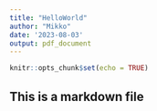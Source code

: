 ```yaml
---
title: "HelloWorld"
author: "Mikko"
date: '2023-08-03'
output: pdf_document
---
```


```r
knitr::opts_chunk$set(echo = TRUE)
```

## This is a markdown file
